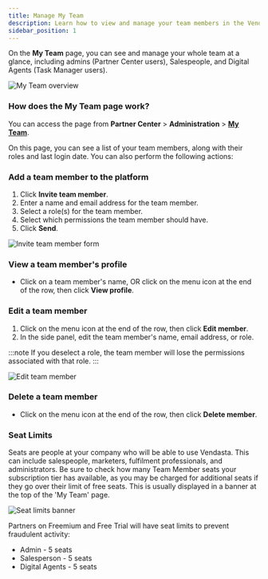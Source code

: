```yaml
---
title: Manage My Team
description: Learn how to view and manage your team members in the Vendasta platform.
sidebar_position: 1
---
```


On the **My Team** page, you can see and manage your whole team at a glance, including admins (Partner Center users), Salespeople, and Digital Agents (Task Manager users).

![My Team overview](./img/administration/my-team/manage-my-team-overview.jpg)

### How does the My Team page work?

You can access the page from **Partner Center** > **Administration** > [**My Team**](https://partners.vendasta.com/my-team).

On this page, you can see a list of your team members, along with their roles and last login date. You can also perform the following actions:

### Add a team member to the platform

1. Click **Invite team member**.
2. Enter a name and email address for the team member.
3. Select a role(s) for the team member.
4. Select which permissions the team member should have.
5. Click **Send**.

![Invite team member form](./img/administration/my-team/invite-team-member.jpg)

### View a team member's profile

- Click on a team member's name, OR click on the menu icon at the end of the row, then click **View profile**.

### Edit a team member

1. Click on the menu icon at the end of the row, then click **Edit member**.
2. In the side panel, edit the team member's name, email address, or role.

:::note
If you deselect a role, the team member will lose the permissions associated with that role.
:::

![Edit team member](./img/administration/my-team/edit-team-member.jpg)

### Delete a team member

- Click on the menu icon at the end of the row, then click **Delete member**.

### Seat Limits

Seats are people at your company who will be able to use Vendasta. This can include salespeople, marketers, fulfilment professionals, and administrators. Be sure to check how many Team Member seats your subscription tier has available, as you may be charged for additional seats if they go over their limit of free seats. This is usually displayed in a banner at the top of the 'My Team' page.

![Seat limits banner](./img/administration/my-team/seat-limits.jpg)

Partners on Freemium and Free Trial will have seat limits to prevent fraudulent activity:

- Admin - 5 seats
- Salesperson - 5 seats
- Digital Agents - 5 seats